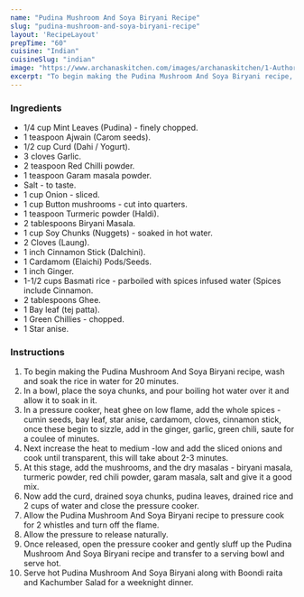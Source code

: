 ---
name: "Pudina Mushroom And Soya Biryani Recipe"
slug: "pudina-mushroom-and-soya-biryani-recipe"
layout: 'RecipeLayout'
prepTime: "60"
cuisine: "Indian"
cuisineSlug: "indian"
image: "https://www.archanaskitchen.com/images/archanaskitchen/1-Author/ishita74-hotmail.com/Pudina_Mushroom_Soya_Biryani_Recipe-6.jpg"
excerpt: "To begin making the Pudina Mushroom And Soya Biryani recipe, wash and soak the rice in water for 20 minutes"
---

### Ingredients

- 1/4 cup Mint Leaves (Pudina) - finely chopped.
- 1 teaspoon Ajwain (Carom seeds).
- 1/2 cup Curd (Dahi / Yogurt).
- 3 cloves Garlic.
- 2 teaspoon Red Chilli powder.
- 1 teaspoon Garam masala powder.
- Salt - to taste.
- 1 cup Onion - sliced.
- 1 cup Button mushrooms - cut into quarters.
- 1 teaspoon Turmeric powder (Haldi).
- 2 tablespoons Biryani Masala.
- 1 cup Soy Chunks (Nuggets) - soaked in hot water.
- 2 Cloves (Laung).
- 1 inch Cinnamon Stick (Dalchini).
- 1 Cardamom (Elaichi) Pods/Seeds.
- 1 inch Ginger.
- 1-1/2 cups Basmati rice - parboiled with spices infused water (Spices include Cinnamon.
- 2 tablespoons Ghee.
- 1 Bay leaf (tej patta).
- 1 Green Chillies - chopped.
- 1 Star anise.

### Instructions

1. To begin making the Pudina Mushroom And Soya Biryani recipe, wash and soak the rice in water for 20 minutes.
1. In a bowl, place the soya chunks, and pour boiling hot water over it and allow it to soak in it.
1. In a pressure cooker, heat ghee on low flame, add the whole spices - cumin seeds, bay leaf, star anise, cardamom, cloves, cinnamon stick, once these begin to sizzle, add in the ginger, garlic, green chili, saute for a coulee of minutes.
1. Next increase the heat to medium -low and add the sliced onions and cook until transparent, this will take about 2-3 minutes.
1. At this stage, add the mushrooms, and the dry masalas - biryani masala, turmeric powder, red chili powder, garam masala, salt and give it a good mix.
1. Now add the curd, drained soya chunks, pudina leaves, drained rice and 2 cups of water and close the pressure cooker.
1. Allow the Pudina Mushroom And Soya Biryani recipe to pressure cook for 2 whistles and turn off the flame.
1. Allow the pressure to release naturally.
1. Once released, open the pressure cooker and gently sluff up the Pudina Mushroom And Soya Biryani recipe and transfer to a serving bowl and serve hot.
1. Serve hot Pudina Mushroom And Soya Biryani along with Boondi raita and Kachumber Salad for a weeknight dinner.
